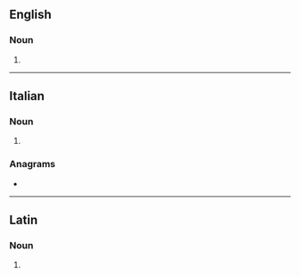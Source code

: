 ==English==

===Noun===
{{head|en|noun form}}

# {{plural of|en|fascio}}

----

==Italian==

===Noun===
{{head|it|noun form|g=m}}

# {{plural of|it|fascio}}

===Anagrams===
* {{anagrams|it|a=acfis|scafi}}

----

==Latin==

===Noun===
{{la-noun-form|fascī}}

# {{inflection of|la|fascis||dat|s}}